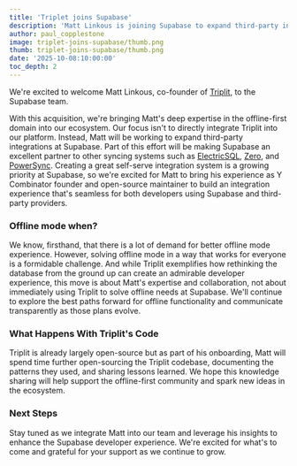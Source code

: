 ```yaml
---
title: 'Triplet joins Supabase'
description: 'Matt Linkous is joining Supabase to expand third-party integrations and offline-first capabilities.'
author: paul_copplestone
image: triplet-joins-supabase/thumb.png
thumb: triplet-joins-supabase/thumb.png
date: '2025-10-08:10:00:00'
toc_depth: 2
---
```


We're excited to welcome Matt Linkous, co-founder of [Triplit](https://www.triplit.dev/), to the Supabase team.

With this acquisition, we're bringing Matt's deep expertise in the offline-first domain into our ecosystem. Our focus isn't to directly integrate Triplit into our platform. Instead, Matt will be working to expand third-party integrations at Supabase. Part of this effort will be making Supabase an excellent partner to other syncing systems such as [ElectricSQL](https://electric-sql.com/), [Zero](https://zero.rocicorp.dev/), and [PowerSync](https://www.powersync.com/).
Creating a great self-serve integration system is a growing priority at Supabase, so we're excited for Matt to bring his experience as Y Combinator founder and open-source maintainer to build an integration experience that's seamless for both developers using Supabase and third-party providers.

### Offline mode when?

We know, firsthand, that there is a lot of demand for better offline mode experience. However, solving offline mode in a way that works for everyone is a formidable challenge. And while Triplit exemplifies how rethinking the database from the ground up can create an admirable developer experience, this move is about Matt's expertise and collaboration, not about immediately using Triplit to solve offline needs at Supabase. We'll continue to explore the best paths forward for offline functionality and communicate transparently as those plans evolve.

### What Happens With Triplit's Code

Triplit is already largely open-source but as part of his onboarding, Matt will spend time further open-sourcing the Triplit codebase, documenting the patterns they used, and sharing lessons learned. We hope this knowledge sharing will help support the offline-first community and spark new ideas in the ecosystem.

### Next Steps

Stay tuned as we integrate Matt into our team and leverage his insights to enhance the Supabase developer experience. We're excited for what's to come and grateful for your support as we continue to grow.
